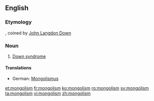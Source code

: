 ==English==
===Etymology===
{{suffix|Mongol|ism}}, coined by [[:w:John Langdon Down|John Langdon Down]]

===Noun===
{{wikipedia|Down syndrome}}
{{en-noun|-}}

# [[Down syndrome]]

====Translations====
{{trans-top|Down syndrome}}
*German: [[Mongolismus]] {{m}} {{qualifier|dated}}
{{trans-mid}}
{{trans-bottom}}

[[et:mongolism]]
[[fr:mongolism]]
[[ko:mongolism]]
[[ro:mongolism]]
[[sv:mongolism]]
[[ta:mongolism]]
[[vi:mongolism]]
[[zh:mongolism]]